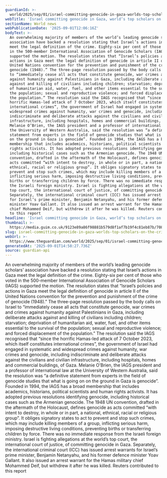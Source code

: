 ```yaml
---
guardianId: >-
  world/2025/sep/01/israel-committing-genocide-in-gaza-worlds-top-scholars-on-the-say
webTitle: 'Israel committing genocide in Gaza, world’s top scholars on the crime say'
sectionName: World news
webPublicationDate: '2025-09-01T12:06:16Z'
bodyText: >-
  An overwhelming majority of members of the world’s leading genocide scholars’
  association have backed a resolution stating that Israel’s actions in Gaza
  meet the legal definition of the crime. Eighty-six per cent of those who voted
  in the 500-member International Association of Genocide Scholars (IAGS)
  supported the motion. The resolution states that “Israel’s policies and
  actions in Gaza meet the legal definition of genocide in article II of the
  United Nations convention for the prevention and punishment of the crime of
  genocide (1948).” The three-page resolution passed by the body calls on Israel
  to “immediately cease all acts that constitute genocide, war crimes and crimes
  against humanity against Palestinians in Gaza, including deliberate attacks
  against and killing of civilians including children; starvation; deprivation
  of humanitarian aid, water, fuel, and other items essential to the survival of
  the population; sexual and reproductive violence; and forced displacement of
  the population.” The resolution said the IAGS recognised that “since the
  horrific Hamas-led attack of 7 October 2023, which itself constitutes
  international crimes”, the government of Israel had engaged in systematic and
  widespread crimes against humanity, war crimes and genocide, including
  indiscriminate and deliberate attacks against the civilians and civilian
  infrastructure, including hospitals, homes and commercial buildings, of Gaza.
  Melanie O’Brien, the IAGS president and a professor of international law at
  the University of Western Australia, said the resolution was “a definitive
  statement from experts in the field of genocide studies that what is going on
  on the ground in Gaza is genocide”. Founded in 1994, the IAGS has a broad
  membership that includes academics, historians, political scientists and human
  rights activists. It has adopted previous resolutions identifying genocide,
  including historical cases such as the Armenian genocide. The 1948 UN
  convention, drafted in the aftermath of the Holocaust, defines genocide as
  acts committed “with intent to destroy, in whole or in part, a national,
  ethnical, racial or religious group”. It obliges signatory states to act to
  prevent and stop such crimes, which may include killing members of a group,
  inflicting serious harm, imposing destructive living conditions, preventing
  births or transferring children by force. There was no immediate response from
  the Israeli foreign ministry. Israel is fighting allegations at the world’s
  top court, the international court of justice, of committing genocide in Gaza.
  Separately, the international criminal court (ICC) has issued arrest warrants
  for Israel’s prime minister, Benjamin Netanyahu, and his former defence
  minister Yoav Gallant. It also issued an arrest warrant for the Hamas military
  chief Mohammed Deif, but withdrew it after he was killed. Reuters contributed
  to this report
headline: 'Israel committing genocide in Gaza, world’s top scholars on the crime say'
thumbnail: >-
  https://media.guim.co.uk/9123e89a86f98881b579d8f1af7b19f4c81eb87b/708_262_4088_3271/500.jpg
slug: israel-committing-genocide-in-gaza-worlds-top-scholars-on-the-crime-say
webUrl: >-
  https://www.theguardian.com/world/2025/sep/01/israel-committing-genocide-in-gaza-worlds-top-scholars-on-the-say
generatedAt: '2025-09-01T14:58:27.736Z'
source: guardian-api
---
```

An overwhelming majority of members of the world’s leading genocide scholars’ association have backed a resolution stating that Israel’s actions in Gaza meet the legal definition of the crime. Eighty-six per cent of those who voted in the 500-member International Association of Genocide Scholars (IAGS) supported the motion. The resolution states that “Israel’s policies and actions in Gaza meet the legal definition of genocide in article II of the United Nations convention for the prevention and punishment of the crime of genocide (1948).” The three-page resolution passed by the body calls on Israel to “immediately cease all acts that constitute genocide, war crimes and crimes against humanity against Palestinians in Gaza, including deliberate attacks against and killing of civilians including children; starvation; deprivation of humanitarian aid, water, fuel, and other items essential to the survival of the population; sexual and reproductive violence; and forced displacement of the population.” The resolution said the IAGS recognised that “since the horrific Hamas-led attack of 7 October 2023, which itself constitutes international crimes”, the government of Israel had engaged in systematic and widespread crimes against humanity, war crimes and genocide, including indiscriminate and deliberate attacks against the civilians and civilian infrastructure, including hospitals, homes and commercial buildings, of Gaza. Melanie O’Brien, the IAGS president and a professor of international law at the University of Western Australia, said the resolution was “a definitive statement from experts in the field of genocide studies that what is going on on the ground in Gaza is genocide”. Founded in 1994, the IAGS has a broad membership that includes academics, historians, political scientists and human rights activists. It has adopted previous resolutions identifying genocide, including historical cases such as the Armenian genocide. The 1948 UN convention, drafted in the aftermath of the Holocaust, defines genocide as acts committed “with intent to destroy, in whole or in part, a national, ethnical, racial or religious group”. It obliges signatory states to act to prevent and stop such crimes, which may include killing members of a group, inflicting serious harm, imposing destructive living conditions, preventing births or transferring children by force. There was no immediate response from the Israeli foreign ministry. Israel is fighting allegations at the world’s top court, the international court of justice, of committing genocide in Gaza. Separately, the international criminal court (ICC) has issued arrest warrants for Israel’s prime minister, Benjamin Netanyahu, and his former defence minister Yoav Gallant. It also issued an arrest warrant for the Hamas military chief Mohammed Deif, but withdrew it after he was killed. Reuters contributed to this report
